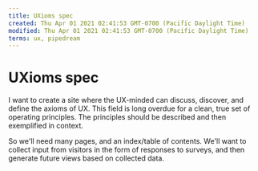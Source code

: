 ```yaml
---
title: UXioms spec
created: Thu Apr 01 2021 02:41:53 GMT-0700 (Pacific Daylight Time)
modified: Thu Apr 01 2021 02:41:53 GMT-0700 (Pacific Daylight Time)
terms: ux, pipedream
---
```


# UXioms spec

I want to create a site where the UX-minded can discuss, discover, and define the axioms of UX. This field is long overdue for a clean, true set of operating principles. The principles should be described and then exemplified in context.

So we'll need many pages, and an index/table of contents. We'll want to collect input from visitors in the form of responses to surveys, and then generate future views based on collected data.
